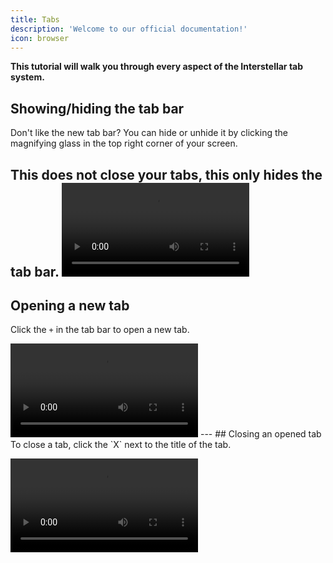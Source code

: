 ```yaml
---
title: Tabs
description: 'Welcome to our official documentation!'
icon: browser
---
```

**This tutorial will walk you through every aspect of the Interstellar tab system.**
## Showing/hiding the tab bar
Don't like the new tab bar? You can hide or unhide it by clicking the magnifying glass in the top right corner of your screen.

This does not close your tabs, this only hides the tab bar.
<video controls src="assets\video\hidetabbar.mp4"></video>
---
## Opening a new tab
Click the `+` in the tab bar to open a new tab.
<Frame>
<video controls src="assets\video\open-tabs.mp4"></video>
</Frame>
---
## Closing an opened tab
To close a tab, click the `X` next to the title of the tab.

<video controls src="assets\video\close-tabs.mp4"></video>
